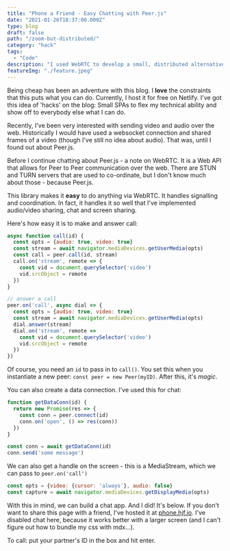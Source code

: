 ```yaml
---
title: "Phone a Friend - Easy Chatting with Peer.js"
date: "2021-01-26T18:37:00.000Z"
type: blog
draft: false
path: "/zoom-but-distributed/"
category: "hack"
tags:
  - "Code"
description: "I used WebRTC to develop a small, distributed alternative to Zoom (for two participants). This app uses Peer.js and will let a user call another, share video and their screens."
featureImg: "./feature.jpeg"
---
```



Being cheap has been an adventure with this blog. I **love** the constraints that this puts what you can do. Currently, I host it for free on Netlify. I've got this idea of 'hacks' on the blog: Small SPAs to flex my technical ability and show off to everybody else what I can do.

Recently, I've been very interested with sending video and audio over the web. Historically I would have used a websocket connection and shared frames of a video (though I've still no idea about audio). That was, until I found out about Peer.js.

Before I continue chatting about Peer.js - a note on WebRTC. It is a Web API that allows for Peer to Peer communication over the web. There are STUN and TURN servers that are used to co-ordinate, but I don't know much about those - because Peer.js.

This library makes it **easy** to do anything via WebRTC. It handles signalling and coordination. In fact, it handles it so well that I've implemented audio/video sharing, chat and screen sharing.

Here's how easy it is to make and answer call:

```js
async function call(id) {
  const opts = {audio: true, video: true}
  const stream = await navigator.mediaDevices.getUserMedia(opts)
  const call = peer.call(id, stream)
  call.on('stream', remote => {
    const vid = document.querySelector('video')
    vid.srcObject = remote
  })
}

// answer a call
peer.on('call', async dial => {
  const opts = {audio: true, video: true}
  const stream = await navigator.mediaDevices.getUserMedia(opts)
  dial.answer(stream)
  dial.on('stream', remote => 
    const vid = document.querySelector('video')
    vid.srcObject = remote
  })
})

```

Of course, you need an `id` to pass in to `call()`. You set this when you instantiate a new peer: `const peer = new Peer(myID)`. After this, it's *magic*.

You can also create a data connection. I've used this for chat:

```js
function getDataConn(id) {
  return new Promise(res => {
    const conn = peer.connect(id)
    conn.on('open', () => res(conn))
  })
}

const conn = await getDataConn(id)
conn.send('some message')
```

We can also get a handle on the screen - this is a MediaStream, which we can pass to `peer.on('call')`

```js
const opts = {video: {cursor: 'always'}, audio: false}
const capture = await navigator.mediaDevices.getDisplayMedia(opts)
```

With this in mind, we can build a chat app. And I did! It's below. If you don't want to share this page with a friend, I've hosted it at [phone.hjf.io](https://phone.hjf.io). I've disabled chat here, because it works better with a larger screen (and I can't figure out how to bundle my css with mdx...).

To call: put your partner's ID in the box and hit enter.

<ChatApp />

